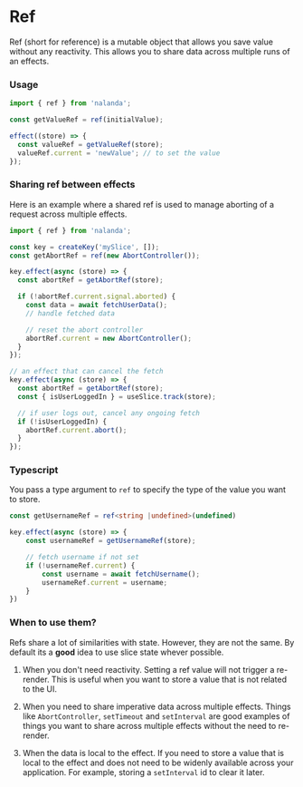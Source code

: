 # Ref

Ref (short for reference) is a mutable object that allows you save value without any reactivity.
This allows you to share data across multiple runs of an effects.

### Usage

```ts {3}
import { ref } from 'nalanda';

const getValueRef = ref(initialValue);

effect((store) => {
  const valueRef = getValueRef(store);
  valueRef.current = 'newValue'; // to set the value
});
```

### Sharing ref between effects

Here is an example where a shared ref is used to manage aborting of a request across multiple effects.

```ts
import { ref } from 'nalanda';

const key = createKey('mySlice', []);
const getAbortRef = ref(new AbortController());

key.effect(async (store) => {
  const abortRef = getAbortRef(store);

  if (!abortRef.current.signal.aborted) {
    const data = await fetchUserData();
    // handle fetched data

    // reset the abort controller
    abortRef.current = new AbortController();
  }
});

// an effect that can cancel the fetch
key.effect(async (store) => {
  const abortRef = getAbortRef(store);
  const { isUserLoggedIn } = useSlice.track(store);

  // if user logs out, cancel any ongoing fetch
  if (!isUserLoggedIn) {
    abortRef.current.abort();
  }
});
```

### Typescript

You pass a type argument to `ref` to specify the type of the value you want to store.

```ts /<string |undefined>/
const getUsernameRef = ref<string |undefined>(undefined)

key.effect(async (store) => {
    const usernameRef = getUsernameRef(store);

    // fetch username if not set
    if (!usernameRef.current) {
        const username = await fetchUsername();
        usernameRef.current = username;
    }
})
```



### When to use them?

Refs share a lot of similarities with state. However, they are not the same. By default its a **good** idea to use slice state whever possible.

1. When you don't need reactivity.
   Setting a ref value will not trigger a re-render. This is useful when you want to store a value that is not related to the UI.

1. When you need to share imperative data across multiple effects.
   Things like `AbortController`, `setTimeout` and `setInterval` are good examples of things you want to share across multiple effects without the need to re-render.

1. When the data is local to the effect.
   If you need to store a value that is local to the effect and does not need to be widenly available across your application. For example, storing a `setInterval` id to clear it later.
